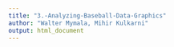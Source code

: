 ```yaml
---
title: "3.-Analyzing-Baseball-Data-Graphics"
author: "Walter Mymala, Mihir Kulkarni"
output: html_document
---
```



